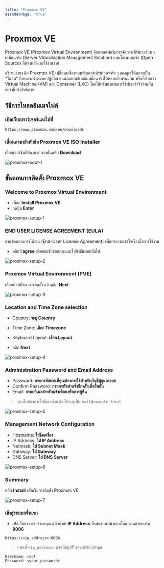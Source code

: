 ```yaml
---
title: "Proxmox VE"
asIndexPage: 'true'
---
```



# Proxmox VE

Proxmox VE (Proxmox Virtual Environment) คือแพลตฟอร์มการจัดการเซิร์ฟเวอร์แบบเสมือนจริง (Server Virtualization Management Solution) แบบโอเพนซอร์ส (Open Source) ที่ทรงพลังและใช้งานง่าย

อธิบายง่ายๆ คือ Proxmox VE เปลี่ยนเครื่องคอมพิวเตอร์เซิร์ฟเวอร์จริง ๆ ของคุณให้กลายเป็น "โฮสต์" ที่สามารถรันระบบปฏิบัติการและแอปพลิเคชันเสมือนจริงได้หลายตัวพร้อมกัน หรือที่เรียกว่า Virtual Machine (VM) และ Container (LXC) โดยใช้ทรัพยากรของเซิร์ฟเวอร์จริงร่วมกันอย่างมีประสิทธิภาพ

## วิธีการโหลดอิมเมจไฟล์

<Steps>

### เปิดเว็บเบราว์เซอร์และไปที่

```
https://www.proxmox.com/en/downloads
```

### เลื่อนลงมายังหัวข้อ Proxmox VE ISO Installer

เลือกเวอร์ชันที่ต้องการ จากนั้นคลิก **Download**

![proxmox-boot-1](/image/proxmox/proxmox-boot-1.png)

</Steps>

## ขั้นตอนการติดตั้ง Proxmox VE

<Steps>

### Welcome to Proxmox Virtual Environment

- เลือก **Install Proxmox VE**
- กดปุ่ม **Enter**

![proxmox-setup-1](/image/proxmox/proxmox-setup-1.png)

### END USER LICENSE AGREEMENT (EULA)

อ่านข้อตกลงการใช้งาน (End-User License Agreement) เพื่อทำความเข้าใจเงื่อนไขการใช้งาน

- คลิก **I agree** เพื่อยอมรับข้อตกลงและไปยังขั้นตอนถัดไป

![proxmox-setup-2](/image/proxmox/proxmox-setup-2.png)

### Proxmox Virtual Environment (PVE)

เลือกดิสก์ที่ต้องการติดตั้ง แล้วคลิก **Next**

![proxmox-setup-3](/image/proxmox/proxmox-setup-3.png)

### Location and Time Zone selection

- Country: **ระบุ Country**

- Time Zone: **เลือก Timezone**

- Keyboard Layout: **เลือก Layout**

- คลิก **Next**

![proxmox-setup-4](/image/proxmox/proxmox-setup-4.png)

### Administration Password and Email Address

- Password: **กรอกรหัสผ่านที่คุณต้องการใช้สำหรับบัญชีผู้ดูแลระบบ**
- Confirm Password: **กรอกรหัสผ่านซ้ำอีกครั้งเพื่อยืนยัน**
- Email: **กรอกอีเมลสำหรับแจ้งเตือนหรือการกู้คืน**

> หากไม่ต้องการใส่อีเมลส่วนตัว ให้ระบุเป็น `mail@example.local`

![proxmox-setup-5](/image/proxmox/proxmox-setup-5.png)

### Management Network Configuration

- Hostname: **ใส่ชื่อเครื่อง**
- IP Address: **ใส่ IP Address**
- Netmask: **ใส่ Subnet Mask**
- Gateway: **ใส่ Gateway**
- DNS Server: **ใส่ DNS Server**

![proxmox-setup-6](/image/proxmox/proxmox-setup-6.png)

### Summary

คลิก **Install** เพื่อเริ่มการติดตั้ง Proxmox VE

![proxmox-setup-7](/image/proxmox/proxmox-setup-7.png)

### เข้าสู่ระบบครั้งแรก

- เปิดเว็บบราวเซอร์ของคุณ แล้วพิมพ์ **IP Address** ที่แสดงบนหน้าคอนโซล ตามด้วยพอร์ต **8006**

```url copy
https://<ip_address>:8006
```

> แทนที่ `<ip_address>` ด้วยที่อยู่ IP ของเซิร์ฟเวอร์คุณ

```
Username: root
Password: <your_password>
```

</Steps>

